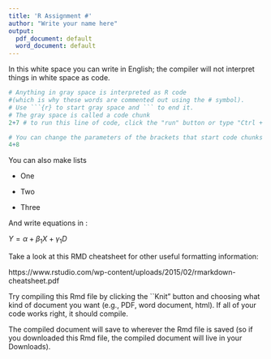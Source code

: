 ```yaml
---
title: 'R Assignment #'
author: "Write your name here"
output:
  pdf_document: default
  word_document: default
---
```


In this white space you can write in English; the compiler will not interpret things in white space as \texttt{R} code.


```r
# Anything in gray space is interpreted as R code 
#(which is why these words are commented out using the # symbol). 
# Use ```{r} to start gray space and ``` to end it.
# The gray space is called a code chunk
2+7 # to run this line of code, click the "run" button or type "Ctrl + Enter"
```

```r
# You can change the parameters of the brackets that start code chunks (see line 19) for different formatting options. echo = FALSE makes it so that the code chunk does not appear in your knitted document. 
4+8
```

You can also make lists

* One

* Two

* Three

And write equations in \LaTeX:

$Y = \alpha + \beta_1X + \gamma_1D$

Take a look at this RMD cheatsheet for other useful formatting information:

https://www.rstudio.com/wp-content/uploads/2015/02/rmarkdown-cheatsheet.pdf


Try compiling this Rmd file by clicking the ``Knit" button and choosing what kind of document you want (e.g., PDF, word document, html). If all of your code works right, it should compile. 

The compiled document will save to wherever the Rmd file is saved (so if you downloaded this Rmd file, the compiled document will live in your Downloads).